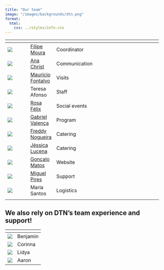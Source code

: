```yaml
---
title: "Our team"
image: "/images/backgrounds/dtn.png"
format:
  html:
    css: ../styles/info.css
---
```


| <span class="table-team"></span> | | |
| -- | -- | --------- |
| ![](/images/team/fmoura.png) | [Filipe Moura](https://ushift.tecnico.ulisboa.pt/team-filipe-moura/){target="_blank"} | Coordinator |
| ![](/images/team/achrist.png) | [Ana Christ](https://ushift.tecnico.ulisboa.pt/team-ana-karina-christ/){target="_blank"} | Communication |
| ![](/images/team/mfontalvo.png) | [Mauricio Fontalvo](https://ushift.tecnico.ulisboa.pt/team-mauricio-fontalvo/){target="_blank"} | Visits |
| ![](/images/team/tafonso.png) | Teresa Afonso | Staff |
| ![](/images/team/rfelix.png) | [Rosa Félix](https://ushift.tecnico.ulisboa.pt/team-rosa-felix/){target="_blank"} | Social events |
| ![](/images/team/gvalenca.png) | [Gabriel Valença](https://ushift.tecnico.ulisboa.pt/team-gabriel-valenca/){target="_blank"} | Program |
| ![](/images/team/fnogueira.png) | [Freddy Nogueira](https://ushift.tecnico.ulisboa.pt/team-freddy-nogueira/){target="_blank"} | Catering |
| ![](/images/team/jlucena.png) | [Jéssica Lucena](https://ushift.tecnico.ulisboa.pt/team-jessica-lucena){target="_blank"} | Catering |
| ![](/images/team/gmatos.png) | [Gonçalo Matos](https://ushift.tecnico.ulisboa.pt/team-goncalo-matos){target="_blank"} | Website |
| ![](/images/team/mpires.png) | [Miguel Pires](https://ushift.tecnico.ulisboa.pt/team-miguel-pires){target="_blank"} | Support |
| ![](/images/team/maria.png) | Maria Santos | Logistics |
|  |  |  |


## We also rely on DTN’s team experience and support!
| <span class="table-team table-team-secondary"></span> | |
| -- | -- |
| ![](/images/team/benjamin.png) | Benjamin | 
| ![](/images/team/corinna.png) | Corinna | 
| ![](/images/team/lidya.png) | Lidya | 
| ![](/images/team/aaron.png) | Aaron | 

